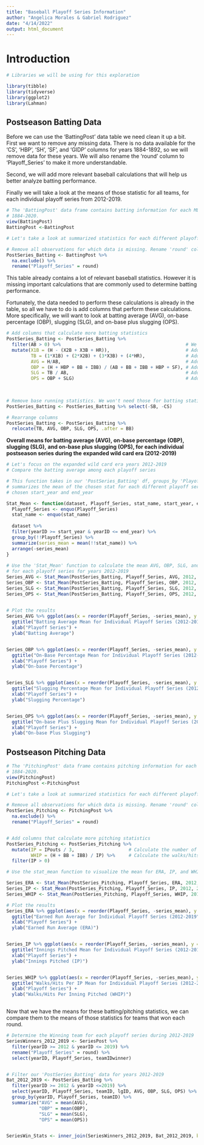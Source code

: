 ---
title: "Baseball Playoff Series Information"
author: "Angelica Morales & Gabriel Rodriguez"
date: "4/14/2022"
output: html_document
---

# Introduction




```{r}

# Libraries we will be using for this exploration

library(tibble)
library(tidyverse)
library(ggplot2)
library(Lahman)

```


## Postseason Batting Data

Before we can use the 'BattingPost' data table we need clean it up a bit. First we want to remove any missing data. There is no 
data available for the 'CS', 'HBP', 'SH', 'SF', and 'GIDP' columns for years 1884-1892, so we will remove data for these years. 
We will also rename the 'round' column to 'Playoff_Series' to make it more understandable.

Second, we will add more relevant baseball calculations that will help us better analyze batting performance.

Finally we will take a look at the means of those statistic for all teams, for each individual playoff series from 2012-2019. 


```{r}

# The 'BattingPost' data frame contains batting information for each MLB postseason game for years
# 1884-2020.
view(BattingPost)
BattingPost <-BattingPost

# Let's take a look at summarized statistics for each different playoff series

# Remove all observations for which data is missing. Rename 'round' column to 'Playoff Series'
PostSeries_Batting <- BattingPost %>% 
  na.exclude() %>% 
  rename("Playoff_Series" = round)

```

This table already contains a lot of relevant baseball statistics. However it is missing important calculations that are commonly
used to determine batting performance.

Fortunately, the data needed to perform these calculations is already in the table, so all we have to do is add columns that perform
these calculations. More specifically, we will want to look at batting average (AVG), on-base percentage (OBP), slugging (SLG), and
on-base plus slugging (OPS).

```{r}
# Add columns that calculate more batting statistics
PostSeries_Batting <- PostSeries_Batting %>% 
  filter(AB > 0) %>%                                              # We only want batting info for players who had at least one AB
  mutate(X1B = (H - (X2B + X3B + HR)),                            # Add a column for singles hit
         TB = (1*X1B) + (2*X2B) + (3*X3B) + (4*HR),               # Add a column for totatl bases
         AVG = H/AB,                                              # Add a batting average column
         OBP = (H + HBP + BB + IBB) / (AB + BB + IBB + HBP + SF), # Add an on-base percentage column
         SLG = TB / AB,                                           # Add a slugging percentage column
         OPS = OBP + SLG)                                         # Add an on-base plus slugging column

         
         
# Remove base running statistics. We won't need those for batting statistics purposes
PostSeries_Batting <- PostSeries_Batting %>% select(-SB, -CS)

# Rearrange columns
PostSeries_Batting <- PostSeries_Batting %>%
  relocate(TB, AVG, OBP, SLG, OPS, .after = BB)

```


**Overall means for batting average (AVG), on-base percentage (OBP), slugging (SLG),** 
**and on-base plus slugging (OPS), for each individual postseason series during the** 
**expanded wild card era (2012-2019)**
```{r}
# Let's focus on the expanded wild card era years 2012-2019
# Compare the batting average among each playoff series

# This function takes in our 'PostSeries_Batting' df, groups_by 'Playoff_Series', then
# summarizes the mean of the chosen stat for each different playoff series, within the 
# chosen start_year and end_year

Stat_Mean <- function(dataset, Playoff_Series, stat_name, start_year, end_year) {
  Playoff_Series <- enquo(Playoff_Series)
  stat_name <- enquo(stat_name)
  
  dataset %>%
  filter(yearID >= start_year & yearID <= end_year) %>%
  group_by(!!Playoff_Series) %>%
  summarize(series_mean = mean(!!stat_name)) %>%
  arrange(-series_mean)
}
  
# Use the 'Stat_Mean' function to calculate the mean AVG, OBP, SLG, and OPS
# for each playoff series for years 2012-2019
Series_AVG <- Stat_Mean(PostSeries_Batting, Playoff_Series, AVG, 2012, 2019)  
Series_OBP <- Stat_Mean(PostSeries_Batting, Playoff_Series, OBP, 2012, 2019)  
Series_SLG <- Stat_Mean(PostSeries_Batting, Playoff_Series, SLG, 2012, 2019)
Series_OPS <- Stat_Mean(PostSeries_Batting, Playoff_Series, OPS, 2012, 2019)
 
```

```{r}
# Plot the results
Series_AVG %>% ggplot(aes(x = reorder(Playoff_Series, -series_mean), y = series_mean)) + geom_col() +
  ggtitle("Batting Average Mean for Individual Playoff Series (2012-2019") +
  xlab("Playoff Series") +
  ylab("Batting Average")


Series_OBP %>% ggplot(aes(x = reorder(Playoff_Series, -series_mean), y = series_mean)) + geom_col() +
  ggtitle("On-Base Percentage Mean for Individual Playoff Series (2012-2019") +
  xlab("Playoff Series") +
  ylab("On-base Percentage")


Series_SLG %>% ggplot(aes(x = reorder(Playoff_Series, -series_mean), y = series_mean)) + geom_col() +
  ggtitle("Slugging Percentage Mean for Individual Playoff Series (2012-2019") +
  xlab("Playoff Series") +
  ylab("Slugging Percentage")


Series_OPS %>% ggplot(aes(x = reorder(Playoff_Series, -series_mean), y = series_mean)) + geom_col() +
  ggtitle("On-base Plus Slugging Mean for Individual Playoff Series (2012-2019") +
  xlab("Playoff Series") +
  ylab("On-base Plus Slugging")
```


## Postseason Pitching Data

```{r}

# The 'PitchingPost' data frame contains pitching information for each MLB postseason game for years
# 1884-2020.
view(PitchingPost)
PitchingPost <-PitchingPost

# Let's take a look at summarized statistics for each different playoff series

# Remove all observations for which data is missing. Rename 'round' column to 'Playoff Series'
PostSeries_Pitching <- PitchingPost %>% 
  na.exclude() %>% 
  rename("Playoff_Series" = round)



```


```{r}
# Add columns that calculate more pitching statistics
PostSeries_Pitching <- PostSeries_Pitching %>% 
  mutate(IP = IPouts / 3,                    # Calculate the number of innings pitched
         WHIP = (H + BB + IBB) / IP) %>%     # Calculate the walks/hits per inning pitched
  filter(IP > 0)       


```


```{r}

# Use the stat_mean function to visualize the mean for ERA, IP, and WHIP form 2012-2019

Series_ERA <- Stat_Mean(PostSeries_Pitching, Playoff_Series, ERA, 2012, 2019)
Series_IP <- Stat_Mean(PostSeries_Pitching, Playoff_Series, IP, 2012, 2019)
Series_WHIP <- Stat_Mean(PostSeries_Pitching, Playoff_Series, WHIP, 2012, 2019)


```

```{r}
# Plot the results
Series_ERA %>% ggplot(aes(x = reorder(Playoff_Series, -series_mean), y = series_mean)) + geom_col() +
  ggtitle("Earned Run Average for Individual Playoff Series (2012-2019") +
  xlab("Playoff Series") +
  ylab("Earned Run Average (ERA)")


Series_IP %>% ggplot(aes(x = reorder(Playoff_Series, -series_mean), y = series_mean)) + geom_col() +
  ggtitle("Innings Pitched Mean for Individual Playoff Series (2012-2019") +
  xlab("Playoff Series") +
  ylab("Innings Pitched (IP)")


Series_WHIP %>% ggplot(aes(x = reorder(Playoff_Series, -series_mean), y = series_mean)) + geom_col() +
  ggtitle("Walks/Hits Per IP Mean for Individual Playoff Series (2012-2019") +
  xlab("Playoff Series") +
  ylab("Walks/Hits Per Inning Pitched (WHIP)")



```

Now that we have the means for these batting/pitching statistics, we can compare them to the means of those statistics for 
teams that won each round. 


```{r}

# Determine the Winning team for each playoff series during 2012-2019
SeriesWinners_2012_2019 <- SeriesPost %>%
  filter(yearID >= 2012 & yearID <= 2019) %>% 
  rename("Playoff_Series" = round) %>%
  select(yearID, Playoff_Series, teamIDwinner)


# Filter our 'PostSeries_Batting' data for years 2012-2019
Bat_2012_2019 <- PostSeries_Batting %>% 
  filter(yearID >= 2012 & yearID <=2019) %>%
  select(yearID, Playoff_Series, teamID, lgID, AVG, OBP, SLG, OPS) %>%
  group_by(yearID, Playoff_Series, teamID) %>%
  summarize("AVG" = mean(AVG),
            "OBP" = mean(OBP),
            "SLG" = mean(SLG),
            "OPS" = mean(OPS))


SeriesWin_Stats <- inner_join(SeriesWinners_2012_2019, Bat_2012_2019, by = c("yearID", "Playoff_Series", "teamIDwinner" = "teamID"))


```

